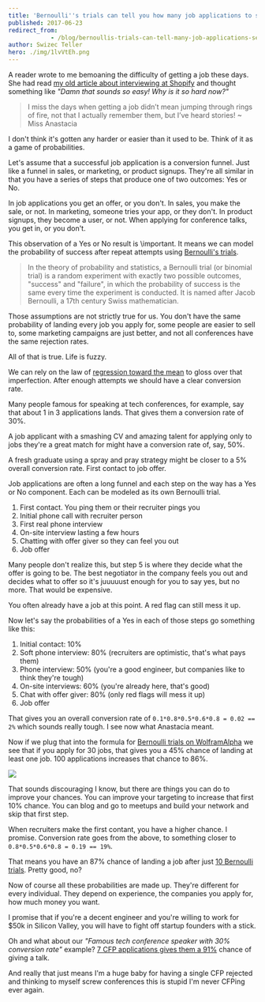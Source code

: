 ```yaml
---
title: 'Bernoulli''s trials can tell you how many job applications to send'
published: 2017-06-23
redirect_from: 
            - /blog/bernoullis-trials-can-tell-many-job-applications-send/swizec/7677
author: Swizec Teller
hero: ./img/1lvVtEh.png
---
```

A reader wrote to me bemoaning the difficulty of getting a job these days. She had read [my old article about interviewing at Shopify](https://swizec.com/blog/the-most-pleasant-job-interview-i-have-ever-had/swizec/6121) and thought something like _"Damn that sounds so easy! Why is it so hard now?"_



> I miss the days when getting a job didn’t mean jumping through rings of fire, not that I actually remember them, but I’ve heard stories! ~ Miss Anastacia



I don't think it's gotten any harder or easier than it used to be. Think of it as a game of probabilities.



Let's assume that a successful job application is a conversion funnel. Just like a funnel in sales, or marketing, or product signups. They're all similar in that you have a series of steps that produce one of two outcomes: Yes or No.



In job applications you get an offer, or you don't. In sales, you make the sale, or not. In marketing, someone tries your app, or they don't. In product signups, they become a user, or not. When applying for conference talks, you get in, or you don't.



This observation of a Yes or No result is \\important. It means we can model the probability of success after repeat attempts using [Bernoulli's trials](https://en.wikipedia.org/wiki/Bernoulli_trial).



> In the theory of probability and statistics, a Bernoulli trial (or binomial trial) is a random experiment with exactly two possible outcomes, "success" and "failure", in which the probability of success is the same every time the experiment is conducted. It is named after Jacob Bernoulli, a 17th century Swiss mathematician.



Those assumptions are not strictly true for us. You don't have the same probability of landing every job you apply for, some people are easier to sell to, some marketing campaigns are just better, and not all conferences have the same rejection rates.



All of that is true. Life is fuzzy.



We can rely on the law of [regression toward the mean](https://en.wikipedia.org/wiki/Regression_toward_the_mean) to gloss over that imperfection. After enough attempts we should have a clear conversion rate.



Many people famous for speaking at tech conferences, for example, say that about 1 in 3 applications lands. That gives them a conversion rate of 30%.



A job applicant with a smashing CV and amazing talent for applying only to jobs they're a great match for might have a conversion rate of, say, 50%.



A fresh graduate using a spray and pray strategy might be closer to a 5% overall conversion rate. First contact to job offer.



Job applications are often a long funnel and each step on the way has a Yes or No component. Each can be modeled as its own Bernoulli trial.



1. First contact. You ping them or their recruiter pings you
2. Initial phone call with recruiter person
3. First real phone interview
4. On-site interview lasting a few hours
5. Chatting with offer giver so they can feel you out
6. Job offer



Many people don't realize this, but step 5 is where they decide what the offer is going to be. The best negotiator in the company feels you out and decides what to offer so it's juuuuust enough for you to say yes, but no more. That would be expensive.



You often already have a job at this point. A red flag can still mess it up.



Now let's say the probabilities of a Yes in each of those steps go something like this:



1. Initial contact: 10%
2. Soft phone interview: 80% (recruiters are optimistic, that's what pays them)
3. Phone interview: 50% (you're a good engineer, but companies like to think they're tough)
4. On-site interviews: 60% (you're already here, that's good)
5. Chat with offer giver: 80% (only red flags will mess it up)
6. Job offer



That gives you an overall conversion rate of `0.1*0.8*0.5*0.6*0.8 = 0.02 == 2%` which sounds really tough. I see now what Anastacia meant.



Now if we plug that into the formula for [Bernoulli trials on WolframAlpha](https://www.wolframalpha.com/input/?i=30+trials+p%3D0.02) we see that if you apply for 30 jobs, that gives you a 45% chance of landing at least one job. 100 applications increases that chance to 86%.

![](./img/1lvVtEh.png)

That sounds discouraging I know, but there are things you can do to improve your chances. You can improve your targeting to increase that first 10% chance. You can blog and go to meetups and build your network and skip that first step.



When recruiters make the first contant, you have a higher chance. I promise. Conversion rate goes from the above, to something closer to `0.8*0.5*0.6*0.8 = 0.19 == 19%`.



That means you have an 87% chance of landing a job after just [10 Bernoulli trials](https://www.wolframalpha.com/input/?i=10+trials+p%3D0.19). Pretty good, no?



Now of course all these probabilities are made up. They're different for every individual. They depend on experience, the companies you apply for, how much money you want.



I promise that if you're a decent engineer and you're willing to work for $50k in Silicon Valley, you will have to fight off startup founders with a stick.



Oh and what about our _"Famous tech conference speaker with 30% conversion rate"_ example? [7 CFP applications gives them a 91%](https://www.wolframalpha.com/input/?i=7+trials+p%3D0.3) chance of giving a talk.



And really that just means I'm a huge baby for having a single CFP rejected and thinking to myself screw conferences this is stupid I'm never CFPing ever again.